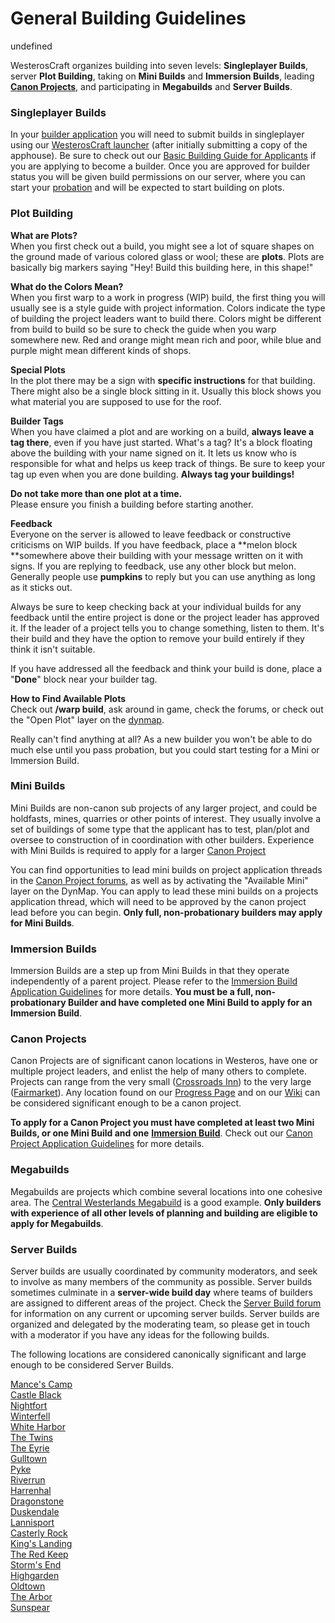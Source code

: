 # General Building Guidelines

undefined

WesterosCraft organizes building into seven levels: **Singleplayer Builds**, server **Plot Building**, taking on **Mini Builds** and **Immersion Builds**, leading [**Canon Projects**](https://westeroscraft.com/wiki/guides/canon-project-application-guidelines), and participating in **Megabuilds** and **Server Builds**.

### Singleplayer Builds

In your [builder application](https://forum.westeroscraft.com/form/builder-application.3/select) you will need to submit builds in singleplayer using our [WesterosCraft launcher](https://westeroscraft.com/launcher) (after initially submitting a copy of the apphouse). Be sure to check out our [Basic Building Guide for Applicants](https://westeroscraft.com/wiki/guides/basic-building-guide-for-applicants) if you are applying to become a builder. Once you are approved for builder status you will be given build permissions on our server, where you can start your [probation](https://westeroscraft.com/wiki/guides/new-builders-guide) and will be expected to start building on plots.

### Plot Building

**What are Plots?**  
When you first check out a build, you might see a lot of square shapes on the ground made of various colored glass or wool; these are **plots**. Plots are basically big markers saying "Hey! Build this building here, in this shape!"

**What do the Colors Mean?**  
When you first warp to a work in progress (WIP) build, the first thing you will usually see is a style guide with project information. Colors indicate the type of building the project leaders want to build there. Colors might be different from build to build so be sure to check the guide when you warp somewhere new. Red and orange might mean rich and poor, while blue and purple might mean different kinds of shops.

**Special Plots**  
In the plot there may be a sign with **specific instructions** for that building. There might also be a single block sitting in it. Usually this block shows you what material you are supposed to use for the roof.

**Builder Tags**  
When you have claimed a plot and are working on a build, **always leave a tag there**, even if you have just started. What's a tag? It's a block floating above the building with your name signed on it. It lets us know who is responsible for what and helps us keep track of things. Be sure to keep your tag up even when you are done building. **Always tag your buildings!**

**Do not take more than one plot at a time.**   
Please ensure you finish a building before starting another.

**Feedback**  
Everyone on the server is allowed to leave feedback or constructive criticisms on WIP builds. If you have feedback, place a **melon block **somewhere above their building with your message written on it with signs. If you are replying to feedback, use any other block but melon. Generally people use **pumpkins** to reply but you can use anything as long as it sticks out.

Always be sure to keep checking back at your individual builds for any feedback until the entire project is done or the project leader has approved it. If the leader of a project tells you to change something, listen to them. It's their build and they have the option to remove your build entirely if they think it isn't suitable.

If you have addressed all the feedback and think your build is done, place a "**Done**" block near your builder tag.

**How to Find Available Plots**  
Check out **/warp build**, ask around in game, check the forums, or check out the "Open Plot" layer on the [dynmap](http://mc.westeroscraft.com/).

Really can't find anything at all? As a new builder you won't be able to do much else until you pass probation, but you could start testing for a Mini or Immersion Build.

### Mini Builds

Mini Builds are non-canon sub projects of any larger project, and could be holdfasts, mines, quarries or other points of interest. They usually involve a set of buildings of some type that the applicant has to test, plan/plot and oversee to construction of in coordination with other builders. Experience with Mini Builds is required to apply for a larger [Canon Project](https://westeroscraft.com/wiki/guides/canon-project-application-guidelines)

You can find opportunities to lead mini builds on project application threads in the [Canon Project forums](https://forum.westeroscraft.com/categories/canon-projects.84/), as well as by activating the "Available Mini" layer on the DynMap. You can apply to lead these mini builds on a projects application thread, which will need to be approved by the canon project lead before you can begin. **Only full, non-probationary builders may apply for Mini Builds**.

### Immersion Builds

Immersion Builds are a step up from Mini Builds in that they operate independently of a parent project. Please refer to the [Immersion Build Application Guidelines](https://westeroscraft.com/wiki/guides/immersion-build-application-guidelines) for more details. **You must be a full, non-probationary Builder and have completed one Mini Build to apply for an Immersion Build**.

### Canon Projects

Canon Projects are of significant canon locations in Westeros, have one or multiple project leaders, and enlist the help of many others to complete. Projects can range from the very small ([Crossroads Inn](https://westeroscraft.com/wiki/riverlands/crossroads-inn)) to the very large ([Fairmarket](https://westeroscraft.com/wiki/riverlands/fairmarket)). Any location found on our [Progress Page](https://westeroscraft.com/progress) and on our [Wiki](https://westeroscraft.com/wiki) can be considered significant enough to be a canon project.

**To apply for a Canon Project you must have completed at least two Mini Builds, or one Mini Build and one** [**Immersion Build**](https://westeroscraft.com/wiki/guides/immersion-build-application-guidelines). Check out our [Canon Project Application Guidelines](https://westeroscraft.com/wiki/guides/canon-project-application-guidelines) for more details.

### Megabuilds

Megabuilds are projects which combine several locations into one cohesive area. The [Central Westerlands Megabuild](https://forum.westeroscraft.com/threads/central-westerlands-megabuild-tarbeck-hall-sarsfield-oxcross-hornvale-by-lemonbear.1801/) is a good example. **Only builders with experience of all other levels of planning and building are eligible to apply for Megabuilds**.

### Server Builds

Server builds are usually coordinated by community moderators, and seek to involve as many members of the community as possible. Server builds sometimes culminate in a **server-wide build day** where teams of builders are assigned to different areas of the project. Check the [Server Build forum](https://forum.westeroscraft.com/categories/server-builds.85/) for information on any current or upcoming server builds. Server builds are organized and delegated by the moderating team, so please get in touch with a moderator if you have any ideas for the following builds.

The following locations are considered canonically significant and large enough to be considered Server Builds.

[Mance's Camp](https://westeroscraft.com/wiki/beyond-the-wall/mances-camp)  
[Castle Black](https://westeroscraft.com/wiki/the-wall/castle-black)  
[Nightfort](https://westeroscraft.com/wiki/the-wall/nightfort)  
[Winterfell](https://westeroscraft.com/wiki/north/winterfell)  
[White Harbor](https://westeroscraft.com/wiki/north/white-harbor)  
[The Twins](https://westeroscraft.com/wiki/riverlands/the-twins)  
[The Eyrie](https://westeroscraft.com/wiki/vale/the-eyrie)  
[Gulltown](https://westeroscraft.com/wiki/vale/gulltown)  
[Pyke](https://westeroscraft.com/wiki/iron-islands/pyke)  
[Riverrun](https://westeroscraft.com/wiki/riverlands/riverrun)  
[Harrenhal](https://westeroscraft.com/wiki/riverlands/harrenhal)  
[Dragonstone](https://westeroscraft.com/wiki/crownlands/dragonstone)  
[Duskendale](https://westeroscraft.com/wiki/crownlands/duskendale)  
[Lannisport](https://westeroscraft.com/wiki/westerlands/lannisport)  
[Casterly Rock](https://westeroscraft.com/wiki/westerlands/casterly-rock)  
[King's Landing](https://westeroscraft.com/wiki/crownlands/kings-landing)  
[The Red Keep](https://westeroscraft.com/wiki/crownlands/red-keep)  
[Storm's End](https://westeroscraft.com/wiki/stormlands/storms-end)  
[Highgarden](https://westeroscraft.com/wiki/reach/highgarden)  
[Oldtown](https://westeroscraft.com/wiki/reach/oldtown)  
[The Arbor](https://westeroscraft.com/wiki/reach/the-arbor)  
[Sunspear](https://westeroscraft.com/wiki/dorne/sunspear)